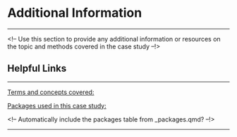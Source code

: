 # **Additional Information**
***

<!-- Use this section to provide any additional information or resources on the topic and methods covered in the case study --!>

## **Helpful Links**
***

<u>Terms and concepts covered:</u>

<u>Packages used in this case study: </u>

<!-- Automatically include the packages table from _packages.qmd? --!>

***
